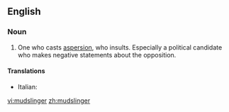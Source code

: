 ==English==

===Noun===
{{en-noun}}

#One who casts [[aspersion]], who insults.  Especially a political candidate who makes negative statements about the opposition.

====Translations====
{{trans-top|one who casts aspersion}}
* Italian: {{t-|it|infangatore|m}}
{{trans-mid}}
{{trans-bottom}}

[[vi:mudslinger]]
[[zh:mudslinger]]